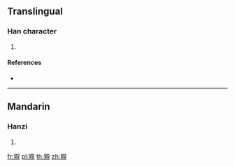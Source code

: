 {{character info/new}}
==Translingual==

===Han character===
{{Han char|rn=147|rad=見|as=10|sn=17|four=76810|canj=BCBUU}}

# {{defn|Han|sort=見10}}

====References====
* {{Han ref|kx=1136.290|dkj=34935|dj=1603.160|hdz=63673.060|uh=89AD|ud=35245|bh=EE79|bd=61049}}

----

==Mandarin==

===Hanzi===
{{cmn-hanzi|pin=[[míng]] ([[ming2]])|wg=ming<sup>2</sup>}}

# {{defn|lang=cmn|sort=見10}}

[[fr:覭]]
[[pl:覭]]
[[th:覭]]
[[zh:覭]]